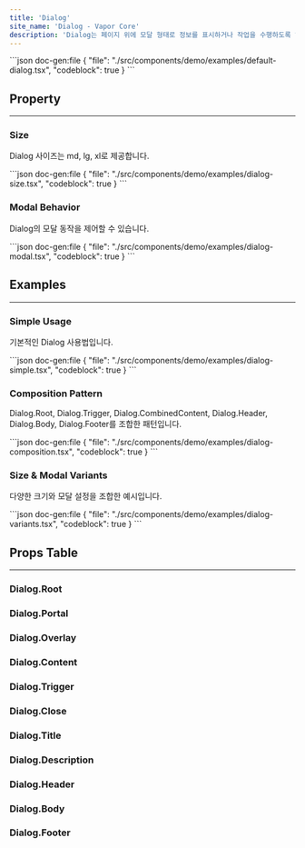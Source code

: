 ```yaml
---
title: 'Dialog'
site_name: 'Dialog - Vapor Core'
description: 'Dialog는 페이지 위에 모달 형태로 정보를 표시하거나 작업을 수행하도록 하는 컴포넌트입니다.'
---
```


<Demo name="default-dialog">
```json doc-gen:file
{
    "file": "./src/components/demo/examples/default-dialog.tsx",
    "codeblock": true
}
```
</Demo>

## Property

---

### Size

Dialog 사이즈는 md, lg, xl로 제공합니다.

<Demo name="dialog-size">
```json doc-gen:file
{
    "file": "./src/components/demo/examples/dialog-size.tsx",
    "codeblock": true
}
```
</Demo>

### Modal Behavior

Dialog의 모달 동작을 제어할 수 있습니다.

<Demo name="dialog-modal">
```json doc-gen:file
{
    "file": "./src/components/demo/examples/dialog-modal.tsx",
    "codeblock": true
}
```
</Demo>

## Examples

---

### Simple Usage

기본적인 Dialog 사용법입니다.

<Demo name="dialog-simple">
```json doc-gen:file
{
    "file": "./src/components/demo/examples/dialog-simple.tsx",
    "codeblock": true
}
```
</Demo>

### Composition Pattern

Dialog.Root, Dialog.Trigger, Dialog.CombinedContent, Dialog.Header, Dialog.Body, Dialog.Footer를 조합한 패턴입니다.

<Demo name="dialog-composition">
```json doc-gen:file
{
    "file": "./src/components/demo/examples/dialog-composition.tsx",
    "codeblock": true
}
```
</Demo>

### Size & Modal Variants

다양한 크기와 모달 설정을 조합한 예시입니다.

<Demo name="dialog-variants">
```json doc-gen:file
{
    "file": "./src/components/demo/examples/dialog-variants.tsx",
    "codeblock": true
}
```
</Demo>

## Props Table

---

### Dialog.Root

<NewComponentPropsTable componentName="dialog-root" />

### Dialog.Portal

<NewComponentPropsTable componentName="dialog-portal" />

### Dialog.Overlay

<NewComponentPropsTable componentName="dialog-overlay" />

### Dialog.Content

<NewComponentPropsTable componentName="dialog-content" />

### Dialog.Trigger

<NewComponentPropsTable componentName="dialog-trigger" />

### Dialog.Close

<NewComponentPropsTable componentName="dialog-close" />

### Dialog.Title

<NewComponentPropsTable componentName="dialog-title" />

### Dialog.Description

<NewComponentPropsTable componentName="dialog-description" />

### Dialog.Header

<NewComponentPropsTable componentName="dialog-header" />

### Dialog.Body

<NewComponentPropsTable componentName="dialog-body" />

### Dialog.Footer

<NewComponentPropsTable componentName="dialog-footer" />
